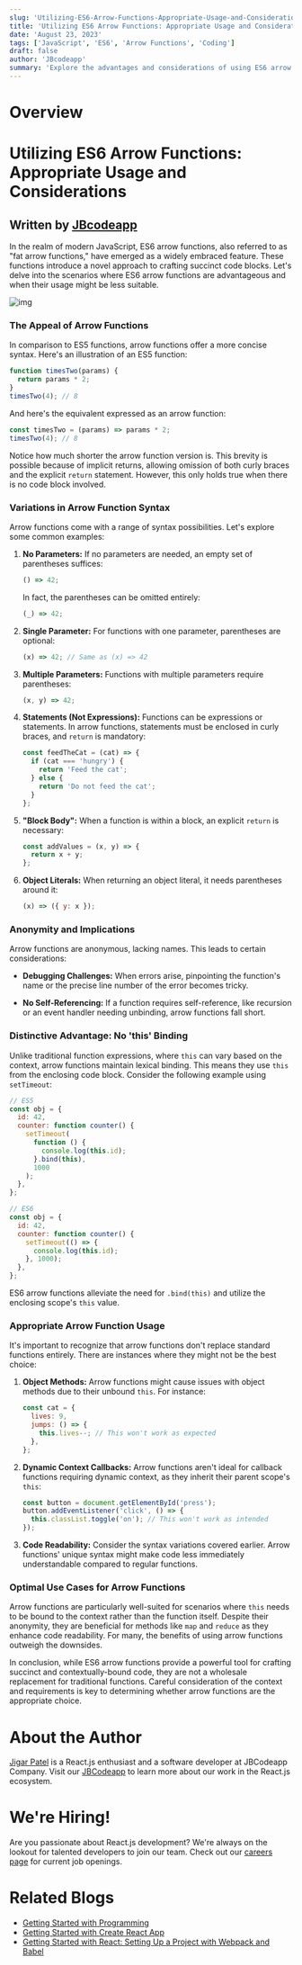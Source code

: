 ```yaml
---
slug: 'Utilizing-ES6-Arrow-Functions-Appropriate-Usage-and-Considerations'
title: 'Utilizing ES6 Arrow Functions: Appropriate Usage and Considerations'
date: 'August 23, 2023'
tags: ['JavaScript', 'ES6', 'Arrow Functions', 'Coding']
draft: false
author: 'JBcodeapp'
summary: 'Explore the advantages and considerations of using ES6 arrow functions in modern JavaScript development. Learn when and where to use arrow functions effectively and when traditional functions might be more suitable.'
---
```


# Overview

<TOCInline toc={props.toc} exclude="Overview" toHeading={2} />

# Utilizing ES6 Arrow Functions: Appropriate Usage and Considerations

## Written by [JBcodeapp](https://jbcodeapp.com)

In the realm of modern JavaScript, ES6 arrow functions, also referred to as "fat arrow functions," have emerged as a widely embraced feature. These functions introduce a novel approach to crafting succinct code blocks. Let's delve into the scenarios where ES6 arrow functions are advantageous and when their usage might be less suitable.

![img](/static/blog/Utilizing-ES6-Arrow-Functions-Appropriate-Usage-and-Considerations/what-is-an-arrow-function-in-javascript.jpg)

### The Appeal of Arrow Functions

In comparison to ES5 functions, arrow functions offer a more concise syntax. Here's an illustration of an ES5 function:

```javascript
function timesTwo(params) {
  return params * 2;
}
timesTwo(4); // 8
```

And here's the equivalent expressed as an arrow function:

```javascript
const timesTwo = (params) => params * 2;
timesTwo(4); // 8
```

Notice how much shorter the arrow function version is. This brevity is possible because of implicit returns, allowing omission of both curly braces and the explicit `return` statement. However, this only holds true when there is no code block involved.

### Variations in Arrow Function Syntax

Arrow functions come with a range of syntax possibilities. Let's explore some common examples:

1. **No Parameters:** If no parameters are needed, an empty set of parentheses suffices:

   ```javascript
   () => 42;
   ```

   In fact, the parentheses can be omitted entirely:

   ```javascript
   (_) => 42;
   ```

2. **Single Parameter:** For functions with one parameter, parentheses are optional:

   ```javascript
   (x) => 42; // Same as (x) => 42
   ```

3. **Multiple Parameters:** Functions with multiple parameters require parentheses:

   ```javascript
   (x, y) => 42;
   ```

4. **Statements (Not Expressions):** Functions can be expressions or statements. In arrow functions, statements must be enclosed in curly braces, and `return` is mandatory:

   ```javascript
   const feedTheCat = (cat) => {
     if (cat === 'hungry') {
       return 'Feed the cat';
     } else {
       return 'Do not feed the cat';
     }
   };
   ```

5. **"Block Body":** When a function is within a block, an explicit `return` is necessary:

   ```javascript
   const addValues = (x, y) => {
     return x + y;
   };
   ```

6. **Object Literals:** When returning an object literal, it needs parentheses around it:
   ```javascript
   (x) => ({ y: x });
   ```

### Anonymity and Implications

Arrow functions are anonymous, lacking names. This leads to certain considerations:

- **Debugging Challenges:** When errors arise, pinpointing the function's name or the precise line number of the error becomes tricky.

- **No Self-Referencing:** If a function requires self-reference, like recursion or an event handler needing unbinding, arrow functions fall short.

### Distinctive Advantage: No 'this' Binding

Unlike traditional function expressions, where `this` can vary based on the context, arrow functions maintain lexical binding. This means they use `this` from the enclosing code block. Consider the following example using `setTimeout`:

```javascript
// ES5
const obj = {
  id: 42,
  counter: function counter() {
    setTimeout(
      function () {
        console.log(this.id);
      }.bind(this),
      1000
    );
  },
};

// ES6
const obj = {
  id: 42,
  counter: function counter() {
    setTimeout(() => {
      console.log(this.id);
    }, 1000);
  },
};
```

ES6 arrow functions alleviate the need for `.bind(this)` and utilize the enclosing scope's `this` value.

### Appropriate Arrow Function Usage

It's important to recognize that arrow functions don't replace standard functions entirely. There are instances where they might not be the best choice:

1. **Object Methods:** Arrow functions might cause issues with object methods due to their unbound `this`. For instance:

   ```javascript
   const cat = {
     lives: 9,
     jumps: () => {
       this.lives--; // This won't work as expected
     },
   };
   ```

2. **Dynamic Context Callbacks:** Arrow functions aren't ideal for callback functions requiring dynamic context, as they inherit their parent scope's `this`:

   ```javascript
   const button = document.getElementById('press');
   button.addEventListener('click', () => {
     this.classList.toggle('on'); // This won't work as intended
   });
   ```

3. **Code Readability:** Consider the syntax variations covered earlier. Arrow functions' unique syntax might make code less immediately understandable compared to regular functions.

### Optimal Use Cases for Arrow Functions

Arrow functions are particularly well-suited for scenarios where `this` needs to be bound to the context rather than the function itself. Despite their anonymity, they are beneficial for methods like `map` and `reduce` as they enhance code readability. For many, the benefits of using arrow functions outweigh the downsides.

In conclusion, while ES6 arrow functions provide a powerful tool for crafting succinct and contextually-bound code, they are not a wholesale replacement for traditional functions. Careful consideration of the context and requirements is key to determining whether arrow functions are the appropriate choice.

# About the Author

[Jigar Patel](https://expertlaravel.com) is a React.js enthusiast and a software developer at JBCodeapp Company. Visit our [JBCodeapp](https://jbcodeapp.com) to learn more about our work in the React.js ecosystem.

# We're Hiring!

Are you passionate about React.js development? We're always on the lookout for talented developers to join our team. Check out our [careers page](https://jbcodeapp.com) for current job openings.

# Related Blogs

- [Getting Started with Programming](Getting-Started-with-Programming.mdx)
- [Getting Started with Create React App](getting-started-with-create-react-app.mdx)
- [Getting Started with React: Setting Up a Project with Webpack and Babel](getting-started-react-setup-webpack-babel.mdx)
